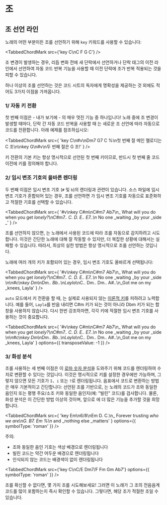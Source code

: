 
# 조

## 조 선언 라인

노래의 어떤 부분이든 조를 선언하기 위해 `key` 키워드를 사용할 수 있습니다:

<TabbedChordMark src={'key C\nC F G C'} />

조 변경이 발생하는 경우, 리듬 변화 전에 새 단락에서 선언하거나 단락 태그의 이전 라인에서 선언하여 자동 코드 반복 기능을 사용할 때 이전 단락에 조가 반복 적용되는 것을 피할 수 있습니다.

하나 이상의 조를 선언하는 것은 코드 시트의 독자에게 명확성을 제공하는 것 외에도 적어도 3가지 이점을 가져옵니다.

### 1/ 자동 키 전환

첫 번째 이점은 - 내가 보기에 - <CM />의 매우 멋진 기능 중 하나입니다!
노래 중에 조 변경이 발생할 때마다, 단락 간 자동 코드 반복을 사용할 때 <CM />는 새로운 조 선언에 따라 자동으로 코드를 전환합니다.
아래 예제를 참조하십시오:

<TabbedChordMark
	src={
		'key C\n#v\nDm7 G7 C %\n첫 번째 절 메인 멜로디는 C 조\n\nkey G\n#v\n두 번째 절은 G 조!'
	}
/>

키 전환의 기본 키는 항상 명시적으로 선언된 첫 번째 키이므로, 반드시 첫 번째 줄 코드 이전에 키를 정의해야 합니다.

### 2/ 임시 변조 기호의 올바른 렌더링

두 번째 이점은 임시 변조 기호 (`#` 및 `b`)의 렌더링과 관련이 있습니다.
소스 파일에 임시 변조 기호가 혼합되어 있는 경우, 조를 선언하면 <CM/>가 임시 변조 기호를 자동으로 표준화하고 적절한 기호를 선택할 수 있습니다.

<TabbedChordMark
	src={
		'#v\nkey C#m\nC#m7 Ab7\n_ What will you do when you get _lonely?\nC#m7.. C. D. E.. E7..\n_ No one _waiting _by your _side _'
	}
/>

조를 선언하지 않으면, <CM/>는 노래에서 사용된 코드에 따라 조를 자동으로 감지하려고 시도합니다.
이것은 간단한 노래에 대해 잘 작동할 수 있지만, 더 복잡한 상황에 대해서는 실패할 수 있습니다.
따라서, 최상의 실천 방법은 항상 명시적으로 조를 선언하는 것입니다.

노래에 여러 개의 키가 포함되어 있는 경우, 임시 변조 기호도 올바르게 선택됩니다:

<TabbedChordMark
	src={
		'#v\nkey C#m\nC#m7 Ab7\n_ What will you do when you get _lonely?\nC#m7.. C. D. E.. E7..\n_ No one _waiting _by your _side _\n\n#c\nkey Dm\nDm.. Bb..\nLayla_\nC.. Dm.. Dm.. A#..\n_Got me on my _knees, Layla'
	}
/>

`auto` 모드에서 키 전환을 할 때, <CM/>는 실제로 사용되지 않는 [이론적 키](https://en.wikipedia.org/wiki/Theoretical_key)를 피하려고 노력합니다.
예를 들어, `Layla`를 반음 내리면 C#m 키가 되는 것이 아니라 Dbm 키가 되는 합창을 사용하지 않습니다. 다시 한번 강조하자면, 각각 키에 적절한 임시 변조 기호를 사용하는 것이 중요합니다.

<TabbedChordMark
	src={
		'#v\nkey C#m\nC#m7 Ab7\n_ What will you do when you get _lonely?\nC#m7.. C. D. E.. E7..\n_ No one _waiting _by your _side _\n\n#c\nkey Dm\nDm.. Bb..\nLayla_\nC.. Dm.. Dm.. A#..\n_Got me on my _knees, Layla'
	}
	options={{ transposeValue: -1 }}
/>

### 3/ 화성 분석

조를 사용하는 세 번째 이점은 <CM/>이 [로마 숫자 분석](https://en.wikipedia.org/wiki/Roman_numeral_analysis)을 도와주기 위해 코드를 렌더링하여 수치로 변환할 수 있다는 것입니다.
이것은 명시적으로 키를 설정한 경우에만 가능하며, 그렇지 않으면 모든 기호가 `I`、`i` 또는 `?`로 렌더링됩니다.
음표에서 코드로 변환하는 방법은 매우 기본적이고 간단합니다: 선언된 조를 기반으로, <CM/>는 노래의 코드가 조와 동일한 음인지 또는 평행 주요/소조 키와 동일한 음인지(예: "빌린" 코드)를 검사합니다.
물론, 화성 분석은 이 간단한 방법 이상의 것이며, 앞으로 <CM/>에 더 많은 기능을 추가할 것을 희망합니다.

<TabbedChordMark
	src={
		'key Em\n6/8\nEm D. C.\n_ Forever trusting _who we are\nG.  B7. Em %\n_ and _nothing else _matters'
	}
	options={{ symbolType: 'roman' }}
/>

주의:

-   조와 동일한 음인 기호는 색상 배경으로 렌더링됩니다
-   빌린 코드는 약간 어두운 배경으로 렌더링됩니다
-   인식되지 않는 코드는 배경색이 없이 렌더링됩니다

<TabbedChordMark
	src={'key C\nC/E Dm7/F Fm Gm Ab7'}
	options={{ symbolType: 'roman' }}
/>

조를 확신할 수 없다면, 몇 가지 조를 시도해보세요! 그러면 이 노래가 그 조의 전음음계 코드를 많이 포함하는지 즉시 확인할 수 있습니다. 그렇다면, 해당 조가 적절한 조일 수 있습니다.
